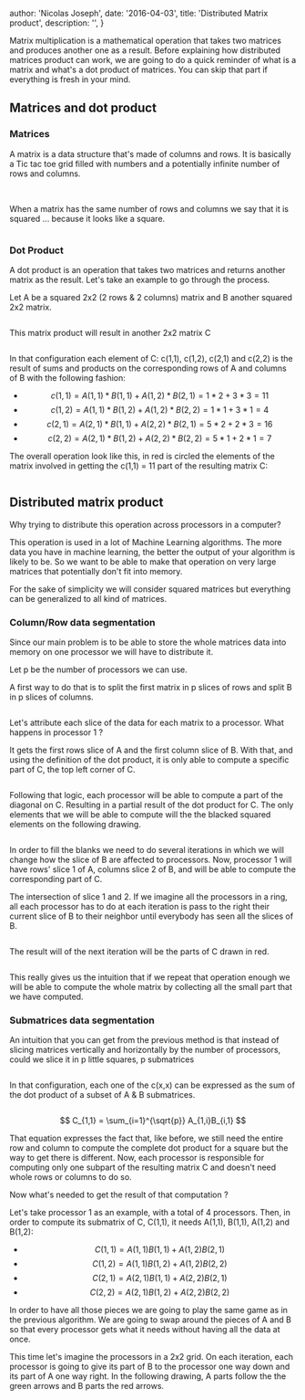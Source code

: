 

  author: 'Nicolas Joseph',
  date: '2016-04-03',
  title: 'Distributed Matrix product',
  description: '',
}


Matrix multiplication is a mathematical operation that takes two matrices and produces 
another one as a result. Before explaining how distributed matrices product can work, 
we are going to do a quick reminder of what is a matrix and what's a dot product 
of matrices. You can skip that part if everything is fresh in your mind.

## Matrices and dot product

### Matrices

A matrix is a data structure that's made of columns and rows. It is basically a Tic 
tac toe grid filled with numbers and a potentially infinite number of rows and columns.

<Image src={img1} alt="" />
<Image src={img2} alt="" />

When a matrix has the same number of rows and columns we say that it is squared ... 
because it looks like a square.

<Image src={img3} alt="" />

### Dot Product

A dot product is an operation that takes two matrices and returns another matrix 
as the result. Let's take an example to go through the process.

Let A be a squared 2x2 (2 rows & 2 columns) matrix and B another squared 2x2 matrix.

<Image src={img4} alt="" />

This matrix product will result in another 2x2 matrix C

<Image src={img5} alt="" />

In that configuration each element of C: c(1,1), c(1,2), c(2,1) and c(2,2) is the result 
of sums and products on the corresponding rows of A and columns of B with the following fashion:

- $$ c(1,1) = A(1,1) * B(1,1) + A(1,2) * B(2,1) = 1 * 2 + 3 * 3 = 11 $$
- $$ c(1,2) = A(1,1) * B(1,2) + A(1,2) * B(2,2) = 1 * 1 + 3 * 1 = 4 $$
- $$ c(2,1) = A(2,1) * B(1,1) + A(2,2) * B(2,1) = 5 * 2 + 2 * 3 = 16 $$ 
- $$ c(2,2) = A(2,1) * B(1,2) + A(2,2) * B(2,2) = 5 * 1 + 2 * 1 = 7 $$

The overall operation look like this, in red is circled the elements of the matrix 
involved in getting the c(1,1) = 11 part of the resulting matrix C:

<Image src={img6} alt="" />

## Distributed matrix product

Why trying to distribute this operation across processors in a computer?

This operation is used in a lot of Machine Learning algorithms. 
The more data you have in machine learning, the better the output of your algorithm 
is likely to be. So we want to be able to make that operation on very large matrices
 that potentially don't fit into memory.

For the sake of simplicity we will consider squared matrices but everything 
can be generalized to all kind of matrices.

### Column/Row data segmentation

Since our main problem is to be able to store the whole matrices data into
 memory on one processor we will have to distribute it.

Let p be the number of processors we can use.

A first way to do that is to split the first matrix in p slices of rows 
and split B in p slices of columns.

<Image src={img7} alt="" />

Let's attribute each slice of the data for each matrix to a processor. What happens in processor 1 ?

It gets the first rows slice of A and the first column slice of B. With that,
 and using the definition of the dot product, it is only able to compute a
  specific part of C, the top left corner of C.

<Image src={img8} alt="" />

Following that logic, each processor will be able to compute a part of the 
diagonal on C. Resulting in a partial result of the dot product for C. 
The only elements that we will be able to compute will the the blacked
squared elements on the following drawing.

<Image src={img9} alt="" />

In order to fill the blanks we need to do several iterations in
 which we will change how the slice of B are affected to processors. 
 Now, processor 1 will have rows' slice 1 of A, columns slice 2 of B, 
 and will be able to compute the corresponding part of C.
 
  The intersection of slice 1 and 2. If we imagine all the processors in 
  a ring, all each processor has to do at each iteration is pass to the 
  right their current slice of B to their neighbor until everybody 
  has seen all the slices of B.

<Image src={img10} alt="" />

The result will of the next iteration will be the parts of C drawn in red.

<Image src={img11} alt="" />

This really gives us the intuition that if we repeat that operation enough we 
will be able to compute the whole matrix by collecting all the small part that we have computed.

### Submatrices data segmentation

An intuition that you can get from the previous method is that instead of
 slicing matrices vertically and horizontally by the number of processors, 
 could we slice it in p little squares, p submatrices

<Image src={img12} alt="" />

In that configuration, each one of the c(x,x) can be expressed as the sum 
of the dot product of a subset of A & B submatrices.

<Image src={img13} alt="" />

$$ C_{1,1} = \sum_{i=1}^{\sqrt{p}} A_{1,i}B_{i,1} $$

That equation expresses the fact that, like before, we still need the entire
 row and column to compute the complete dot product for a square but the way 
 to get there is different. Now, each processor is responsible for computing 
 only one subpart of the resulting matrix C and doesn't need whole rows or columns to do so.

Now what's needed to get the result of that computation ?

Let's take processor 1 as an example, with a total of 4 processors. Then,
 in order to compute its submatrix of C, C(1,1), it needs A(1,1), B(1,1), A(1,2) and B(1,2):

- $$ C(1,1) = A(1,1)B(1,1) + A(1,2)B(2,1) $$
- $$ C(1,2) = A(1,1)B(1,2) + A(1,2)B(2,2) $$
- $$ C(2,1) = A(2,1)B(1,1) + A(2,2)B(2,1) $$
- $$ C(2,2) = A(2,1)B(1,2) + A(2,2)B(2,2) $$

In order to have all those pieces we are going to play the same game as in 
the previous algorithm. We are going to swap around the pieces of A and B so 
that every processor gets what it needs without having all the data at once.

This time let's imagine the processors in a 2x2 grid. On each iteration, each
 processor is going to give its part of B to the processor one way down and its 
 part of A one way right. In the following drawing, A parts follow the the green 
 arrows and B parts the red arrows.

<Image src={img14} alt="" />
